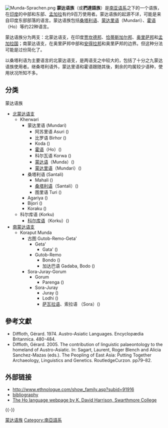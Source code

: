 [[File:Munda-Sprachen.png|thumb]]
'''蒙达语族'''（或'''捫達語族'''）是[[南亚语系|南亚语系]]之下的一个语族，在[[印度|印度]]的中部和东部、[[孟加拉|孟加拉]]有约9百万使用者。蒙达语族的起源不详，可能是来自印度东部部落的语言。蒙达语族包括[[桑塔利语|桑塔利语]]、[[蒙达里语|蒙达里语]]（Mundari）、[[霍语|霍语]]（Ho）等约22种语言。

蒙达语族分为两支：北蒙达语支，在印度[[贾坎德邦|贾坎德邦]]{{le|焦达讷格布尔高原|Chota Nagpur Plateau}}、[[恰蒂斯加尔邦|恰蒂斯加尔邦]]、[[奥里萨邦|奥里萨邦]]和[[孟加拉国|孟加拉国]]；南蒙达语支，在奥里萨邦中部和[[安得拉邦|安得拉邦]]和奥里萨邦的边界。但这种分法可能是过份简化了。

以桑塔利语为主要语言的北蒙达语支，是两语支之中较大的，包括了十分之九蒙达语族使用者。继桑塔利语外，蒙达里语和霍语跟随其後，剩余的均属较少语种，使用状况所知不多。

==分类==
蒙达语族
*[[北蒙达语支|北蒙达语支]]
**Kherwari
***蒙达里语 (Mundari)
****阿苏里语 Asuri ({{SIL|asr}})
****比罗语 Birhor ({{SIL|biy}})
****Koda ({{SIL|cdz}})
****[[霍语|霍语]]（Ho）({{SIL|hoc}})
****科尔瓦语 Korwa ({{SIL|kfp}})
****[[蒙达语|蒙达语]]（Munda）({{SIL|unx}})
****[[蒙达里语|蒙达里语]]（Mundari）({{SIL|unr}})
***桑塔利语 (Santali)
****Mahali ({{SIL|mjx}})
****[[桑塔利语|桑塔利语]]（Santali）({{SIL|sat}})
****图里语 Turi ({{SIL|trd}})
***Agariya ({{SIL|agi}})
***Bijori ({{SIL|bix}})
***Koraku ({{SIL|ksz}})
**科尔库语 (Korku)
***[[科尔库语|科尔库语]]（Korku）({{SIL|kfq}})
*[[南蒙达语支|南蒙达语支]]
**Koraput Munda
***古图 Gutob-Remo-Geta'
****Geta'
*****Gata' ({{SIL|gaq}})
****Gutob-Remo
*****Bondo ({{SIL|bfw}})
*****加达巴语 Gadaba, Bodo ({{SIL|gbj}})
***Sora-Juray-Gorum
****Gorum
*****Parenga ({{SIL|pcj}})
****Sora-Juray
*****Juray ({{SIL|juy}})
*****Lodhi ({{SIL|lbm}})
*****[[萨瓦拉语|萨瓦拉语]]、索拉语 （Sora）({{SIL|srb}})

==參考文獻==
{{refbegin}}
* Diffloth, Gérard. 1974. Austro-Asiatic Languages. Encyclopædia Britannica. 480-484.
* Diffloth, Gérard. 2005. The contribution of linguistic palaeontology to the homeland of Austro-Asiatic. In: Sagart, Laurent, Roger Blench and Alicia Sanchez-Mazas (eds.). The Peopling of East Asia: Putting Together Archaeology, Linguistics and Genetics. RoutledgeCurzon. pp79–82.
{{refend}}

==外部链接==
*http://www.ethnologue.com/show_family.asp?subid=91916 {{Wayback|url=http://www.ethnologue.com/show_family.asp?subid=91916 |date=20061204224222 }}
*[https://web.archive.org/web/20061001210916/http://www.southasiabibliography.de/Bibliography/Austroasiatic/Munda/Munda_-_General/munda_-_general.html bibliography]
*[http://www.swarthmore.edu/SocSci/langhotspots/Ho/ The Ho language webpage by K. David Harrison, Swarthmore College] {{Wayback|url=http://www.swarthmore.edu/SocSci/langhotspots/Ho/ |date=20200220205929 }}
{{-}}
{{Language family}}
{{Authority control}}
[[Category:蒙达语族|]]
[[Category:南亞語系|Category:南亞語系]]